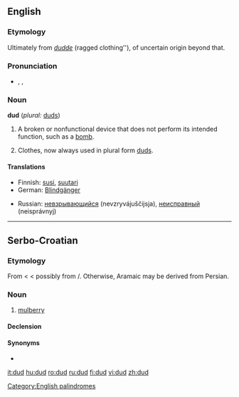 ==English==

===Etymology===
Ultimately from ''[[dudde]]'' (ragged clothing''), of uncertain origin beyond that.

===Pronunciation===
* {{enPR|dŭd}}, {{IPA|/dʌd/}}, {{SAMPA|/dVd/}}
*: {{rhymes|ʌd}}

===Noun===
'''dud''' (''plural:'' [[duds]])

# A broken or nonfunctional device that does not perform its intended function, such as a [[bomb]].
# {{obsolete}} Clothes, now always used in plural form [[duds]].

====Translations====
{{trans-top|a broken or nonfunctional device that does not perform its intended function}}
* Finnish: [[susi]], [[suutari]]
* German: [[Blindgänger]] {{m}}
{{trans-mid}}
* Russian: [[невзрывающийся]] (nevzryvájuščijsja), [[неисправный]] (neisprávnyj)
{{trans-bottom}}

{{trans-top|''(obsolete)'' clothes, now always used in plural form (duds)}}
{{trans-mid}}
{{trans-bottom}}

[[Category:English palindromes]]

----

==Serbo-Croatian==

===Etymology===
From {{etyl|ota|sh}} {{term|طوت|tr=tut, dut|sc=ota-Arab|lang=ota}} < {{etyl|fa|sh}} {{term|توت|tr=tut|sc=fa-Arab|lang=fa}} < possibly from {{etyl|arc|sh}} {{term|ܬܘܬܐ}}/{{term|תותא||sc=Hebr|tr=tuta|lang=arc}}. Otherwise, Aramaic may be derived from Persian.

===Noun===
{{infl|sh|noun|g=m|plural|dudovi|Cyrillic spelling:|{{l|sh|дуд}}}}

# {{fruits|lang=sh}} [[mulberry]]

====Declension====
{{sh-decl-noun
|dud|dudovi
|duda|dudova
|dudu|dudovima
|dud|dudove
|dude|dudovi
|dudu|dudovima
|dudom|dudovima
}}

====Synonyms====
* {{l|sh|murva}}

[[it:dud]]
[[hu:dud]]
[[ro:dud]]
[[ru:dud]]
[[fi:dud]]
[[vi:dud]]
[[zh:dud]]